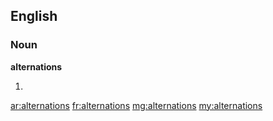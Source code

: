 ==English==

===Noun===
'''alternations'''

# {{plural of|[[alternation]]}}

[[ar:alternations]]
[[fr:alternations]]
[[mg:alternations]]
[[my:alternations]]